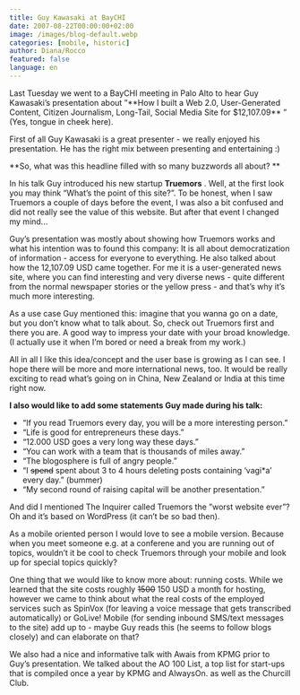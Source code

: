 ```yaml
---
title: Guy Kawasaki at BayCHI
date: 2007-08-22T00:00:00+02:00
image: /images/blog-default.webp
categories: [mobile, historic]
author: Diana/Rocco
featured: false
language: en
---
```


<div class="entry-content">
Last Tuesday we went to a BayCHI meeting in Palo Alto to hear Guy Kawasaki’s presentation about ”**How I built a Web 2.0, User-Generated Content, Citizen Journalism, Long-Tail, Social Media Site for $12,107.09** ” (Yes, tongue in cheek here).



First of all Guy Kawasaki is a great presenter - we really enjoyed his presentation. He has the right mix between presenting and entertaining :)

**So, what was this headline filled with so many buzzwords all about? ** 

In his talk Guy introduced his new startup **Truemors** . Well, at the first look you may think “What’s the point of this site?”. To be honest, when I saw Truemors a couple of days before the event, I was also a bit confused and did not really see the value of this website. But after that event I changed my mind...

Guy’s presentation was mostly about showing how Truemors works and what his intention was to found this company: It is all about democratization of information - access for everyone to everything. He also talked about how the 12,107.09 USD came together. For me it is a user-generated news site, where you can find interesting and very diverse news - quite different from the normal newspaper stories or the yellow press - and that’s why it’s much more interesting.



As a use case Guy mentioned this: imagine that you wanna go on a date, but you don’t know what to talk about. So, check out Truemors first and there you are. A good way to impress your date with your broad knowledge. (I actually use it when I’m bored or need a break from my work.)



All in all I like this idea/concept and the user base is growing as I can see. I hope there will be more and more international news, too. It would be really exciting to read what’s going on in China, New Zealand or India at this time right now.

**I also would like to add some statements Guy made during his talk:** <ul>	<li> “If you read Truemors every day, you will be a more interesting person.”</li>	<li> “Life is good for entrepreneurs these days.”</li>	<li> “12.000 USD goes a very long way these days.”</li>	<li> “You can work with a team that is thousands of miles away.”</li>	<li> “The blogosphere is full of angry people.”</li>	<li> “I <strike>spend</strike> spent about 3 to 4 hours deleting posts containing ‘vagi*a’ every day.” (bummer)</li>	<li> “My second round of raising capital will be another presentation.”</li></ul>

And did I mentioned The Inquirer called Truemors the ”worst website ever”? Oh and it’s based on WordPress (it can’t be so bad then).



As a mobile oriented person I would love to see a mobile version. Because when you meet someone e.g. at a conferene and you are running out of topics, wouldn’t it be cool to check Truemors through your mobile and look up for special topics quickly?



One thing that we would like to know more about: running costs. While we learned that the site costs roughly <strike>1500</strike> 150 USD a month for hosting, however we came to think about what the real costs of the employed services such as SpinVox (for leaving a voice message that gets transcribed automatically) or GoLive! Mobile (for sending inbound SMS/text messages to the site) add up to - maybe Guy reads this (he seems to follow blogs closely) and can elaborate on that?



We also had a nice and informative talk with Awais from KPMG prior to Guy’s presentation. We talked about the AO 100 List, a top list for start-ups that is compiled once a year by KPMG and AlwaysOn. as well as the Churcill Club.
</div>

